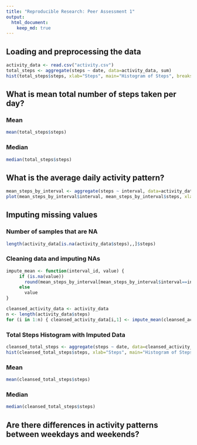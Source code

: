 ```yaml
---
title: "Reproducible Research: Peer Assessment 1"
output: 
  html_document:
    keep_md: true
---
```



## Loading and preprocessing the data
```R
activity_data <- read.csv("activity.csv")
total_steps <- aggregate(steps ~ date, data=activity_data, sum)
hist(total_steps$steps, xlab="Steps", main="Histogram of Steps", breaks=15)
```

## What is mean total number of steps taken per day?
### Mean
```R
mean(total_steps$steps)
```

### Median
```R
median(total_steps$steps)
```

## What is the average daily activity pattern?
```R
mean_steps_by_interval <- aggregate(steps ~ interval, data=activity_data, mean) 
plot(mean_steps_by_interval$interval, mean_steps_by_interval$steps, xlab="Interval", ylab="Steps", main="Mean Steps by Interval", type="l")
```

## Imputing missing values
### Number of samples that are NA
```R
length(activity_data[is.na(activity_data$steps),,]$steps)
```
### Cleaning data and imputing NAs
```R
impute_mean <- function(interval_id, value) {
     if (is.na(value))
       round(mean_steps_by_interval[mean_steps_by_interval$interval==interval_id,2],0)
     else
       value
}

cleansed_activity_data <- activity_data
n <- length(activity_data$steps)
for (i in 1:n) { cleansed_activity_data[i,1] <- impute_mean(cleansed_activity_data[i,3], cleansed_activity_data[i,1]) }
```

### Total Steps Histogram with Imputed Data
```R
cleansed_total_steps <- aggregate(steps ~ date, data=cleansed_activity_data, sum)
hist(cleansed_total_steps$steps, xlab="Steps", main="Histogram of Steps", breaks=15)
```

### Mean
```R
mean(cleansed_total_steps$steps)
```

### Median
```R
median(cleansed_total_steps$steps)
```
## Are there differences in activity patterns between weekdays and weekends?
